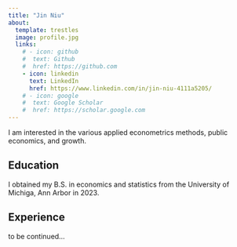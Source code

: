 ```yaml
---
title: "Jin Niu"
about:
  template: trestles
  image: profile.jpg
  links:
    # - icon: github
    #  text: Github
    #  href: https://github.com
    - icon: linkedin
      text: LinkedIn
      href: https://www.linkedin.com/in/jin-niu-4111a5205/
    # - icon: google
    #  text: Google Scholar
    #  href: https://scholar.google.com
---
```


I am interested in the various applied econometrics methods, public economics, and growth.

## Education

I obtained my B.S. in economics and statistics from the University of Michiga, Ann Arbor in 2023.

## Experience

to be continued...